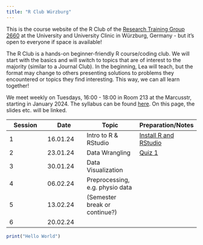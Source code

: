 ```yaml
---
title: "R Club Würzburg"
---
```


This is the course website of the R Club of the [Research Training Group 2660](https://www.uni-wuerzburg.de/grk2660/news/) at the University and University Clinic in Würzburg, Germany - but it's open to everyone if space is available!

The R Club is a hands-on beginner-friendly R course/coding club. We will start with the basics and will switch to topics that are of interest to the majority (similar to a Journal Club). In the beginning, Lea will teach, but the format may change to others presenting solutions to problems they encountered or topics they find interesting. This way, we can all learn together!

We meet weekly on Tuesdays, 16:00 - 18:00 in Room 213 at the Marcusstr, starting in January 2024. The syllabus can be found [here](https://docs.google.com/document/d/1ZJPsgPMPv_2EYwyGL7kv9Mb846iilznj3cuKNvwuINc/edit#heading=h.9xs7fuefba6l). On this page, the slides etc. will be linked.

| Session | Date     | Topic                           | Preparation/Notes                                                               |
|-----------------|-----------------|---------------------|-----------------|
| 1       | 16.01.24 | Intro to R & RStudio            | [Install R and RStudio](https://rstudio-education.github.io/hopr/starting.html) |
| 2       | 23.01.24 | Data Wrangling                  | [Quiz 1](quiz1.qmd)                                                             |
| 3       | 30.01.24 | Data Visualization              |                                                                                 |
| 4       | 06.02.24 | Preprocessing, e.g. physio data |                                                                                 |
| 5       | 13.02.24 | (Semester break or continue?)   |                                                                                 |
| 6       | 20.02.24 |                                 |                                                                                 |

```r
print("Hello World")
```
